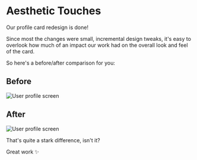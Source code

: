 # Aesthetic Touches

Our profile card redesign is done!

Since most the changes were small, incremental design tweaks, it's easy to overlook how much of an impact our work had on the overall look and feel of the card.

So here's a before/after comparison for you:

## Before

![User profile screen](/user-profile-starting-point.png)

## After

![User profile screen](/user-profile-finished-result.png)

That's quite a stark difference, isn't it?

Great work ✨
